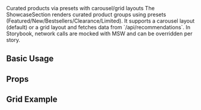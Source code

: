 
<Meta title="Sections/Showcase/Docs" of={ShowcaseSection} />

<Title>Showcase Section</Title>
<Subtitle>Curated products via presets with carousel/grid layouts</Subtitle>

<Description>
The ShowcaseSection renders curated product groups using presets (Featured/New/Bestsellers/Clearance/Limited).
It supports a carousel layout (default) or a grid layout and fetches data from `/api/recommendations`.
In Storybook, network calls are mocked with MSW and can be overridden per story.
</Description>

## Basic Usage

<Canvas>
  <Story id="packages-ui-src-components-cms-blocks-showcasesection--carousel" />
</Canvas>

## Props

<ArgsTable of={ShowcaseSection} />

## Grid Example

<Canvas>
  <Story id="packages-ui-src-components-cms-blocks-showcasesection--grid" />
</Canvas>

